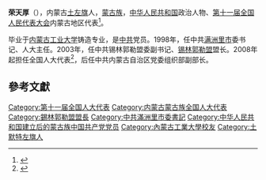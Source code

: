 '''荣天厚'''（{{bd|1952年||}}），内蒙古[[土左旗|土左旗]]人，[[蒙古族|蒙古族]]，[[中华人民共和国|中华人民共和国]]政治人物、[[第十一届全国人民代表大会|第十一届全国人民代表大会]]内蒙古地区代表<ref>{{cite web|author=新华网|title=第十一届全国人大代表|url=http://news.xinhuanet.com/ziliao/2008-03/03/content_7708230.htm?node=36628|publisher=新华网|accessdate=2014-01-07|archive-date=2014-01-10|archive-url=https://web.archive.org/web/20140110211415/http://news.xinhuanet.com/ziliao/2008-03/03/content_7708230.htm?node=36628|dead-url=no}}</ref>。

毕业于[[内蒙古工业大学|内蒙古工业大学]]铸造专业，是[[中共|中共]]党员。1998年，任中共[[满洲里市|满洲里市]]委书记、人大主任。2003年，任中共锡林郭勒盟委副书记、[[锡林郭勒盟|锡林郭勒盟]]盟长。2008年起担任全国人大代表<ref>{{cite news|title=全国人大代表信息-荣天厚|url= http://210.82.31.1:8084/delegate/viewDelegate.action?dbid=110332|accessdate=2013-04-05|newspaper=全国人大网|archive-url=https://web.archive.org/web/20140222012650/http://www.npc.gov.cn/delegate/viewDelegate.action?dbid=110332|archive-date=2014-02-22|dead-url=yes}}</ref>，后任中共内蒙古自治区党委组织部副部长。

==參考文獻==
{{reflist}}
{{DEFAULTSORT:R榮}}
[[Category:第十一届全国人大代表|Category:第十一届全国人大代表]]
[[Category:内蒙古蒙古族全国人大代表|Category:内蒙古蒙古族全国人大代表]]
[[Category:錫林郭勒盟盟長|Category:錫林郭勒盟盟長]]
[[Category:中共滿洲里市委書記|Category:中共滿洲里市委書記]]
[[Category:中华人民共和国建立后的蒙古族中国共产党党员|Category:中华人民共和国建立后的蒙古族中国共产党党员]]
[[Category:內蒙古工業大學校友|Category:內蒙古工業大學校友]]
[[Category:土默特左旗人|Category:土默特左旗人]]